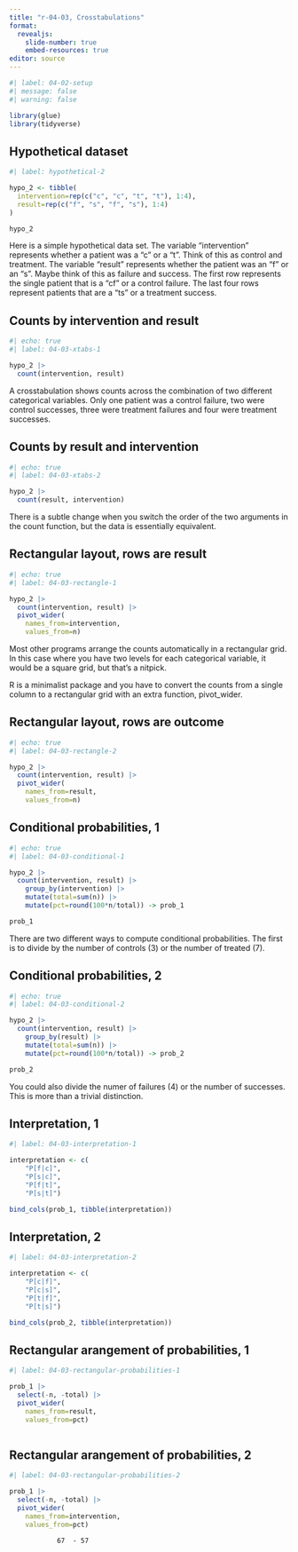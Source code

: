 ```yaml
---
title: "r-04-03, Crosstabulations"
format: 
  revealjs:
    slide-number: true
    embed-resources: true
editor: source
---
```


```r
#| label: 04-02-setup
#| message: false
#| warning: false

library(glue)
library(tidyverse)
```

## Hypothetical dataset

```r
#| label: hypothetical-2

hypo_2 <- tibble(
  intervention=rep(c("c", "c", "t", "t"), 1:4),
  result=rep(c("f", "s", "f", "s"), 1:4)
)

hypo_2
```

::: notes

Here is a simple hypothetical data set. The variable "intervention" represents whether a patient was a "c" or a "t". Think of this as control and treatment. The variable "result" represents whether the patient was an "f" or an "s". Maybe think of this as failure and success. The first row represents the single patient that is a "cf" or a control failure. The last four rows represent patients that are a "ts" or a treatment success.

:::

## Counts by intervention and result

```r
#| echo: true
#| label: 04-03-xtabs-1

hypo_2 |>
  count(intervention, result)
```

::: notes

A crosstabulation shows counts across the combination of two different categorical variables. Only one patient was a control failure, two were control successes, three were treatment failures and four were treatment successes.

:::

## Counts by result and intervention

```r
#| echo: true
#| label: 04-03-xtabs-2

hypo_2 |>
  count(result, intervention)
```

::: notes

There is a subtle change when you switch the order of the two arguments in the count function, but the data is essentially equivalent.

:::

## Rectangular layout, rows are result

```r
#| echo: true
#| label: 04-03-rectangle-1

hypo_2 |>
  count(intervention, result) |>
  pivot_wider(
    names_from=intervention,
    values_from=n)
```

::: notes

Most other programs arrange the counts automatically in a rectangular grid. In this case where you have two levels for each categorical variable, it would be a square grid, but that's a nitpick.

R is a minimalist package and you have to convert the counts from a single column to a rectangular grid with an extra function, pivot_wider.

:::

## Rectangular layout, rows are outcome

```r
#| echo: true
#| label: 04-03-rectangle-2

hypo_2 |>
  count(intervention, result) |>
  pivot_wider(
    names_from=result,
    values_from=n)
```


## Conditional probabilities, 1

```r
#| echo: true
#| label: 04-03-conditional-1

hypo_2 |>
  count(intervention, result) |>
	group_by(intervention) |>
	mutate(total=sum(n)) |>
	mutate(pct=round(100*n/total)) -> prob_1

prob_1
```

::: notes

There are two different ways to compute conditional probabilities. The first is to divide by the number of controls (3) or the number of treated (7).

:::

## Conditional probabilities, 2

```r
#| echo: true
#| label: 04-03-conditional-2

hypo_2 |>
  count(intervention, result) |>
	group_by(result) |>
	mutate(total=sum(n)) |>
	mutate(pct=round(100*n/total)) -> prob_2

prob_2
```

::: notes

You could also divide the numer of failures (4) or the number of successes. This is more than a trivial distinction.

:::

## Interpretation, 1

```r
#| label: 04-03-interpretation-1

interpretation <- c(
	"P[f|c]",
	"P[s|c]",
	"P[f|t]",
	"P[s|t]")

bind_cols(prob_1, tibble(interpretation))
```

## Interpretation, 2

```r
#| label: 04-03-interpretation-2

interpretation <- c(
	"P[c|f]",
	"P[c|s]",
	"P[t|f]",
	"P[t|s]")

bind_cols(prob_2, tibble(interpretation))
```

## Rectangular arangement of probabilities, 1

```r
#| label: 04-03-rectangular-probabilities-1

prob_1 |>
  select(-n, -total) |>
  pivot_wider(
    names_from=result,
    values_from=pct)

```

```{}

```

## Rectangular arangement of probabilities, 2

```r
#| label: 04-03-rectangular-probabilities-2

prob_1 |>
  select(-n, -total) |>
  pivot_wider(
    names_from=intervention,
    values_from=pct)

```

```{}
            67  - 57
```